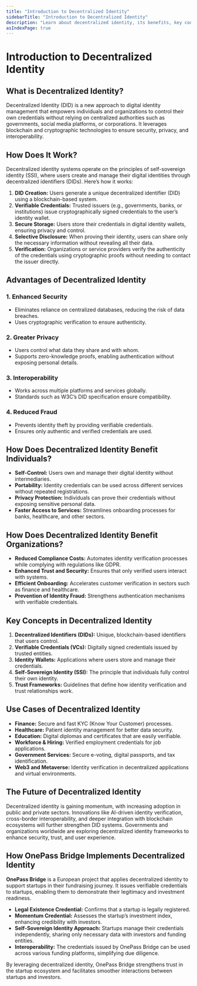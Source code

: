 ```yaml
---
title: "Introduction to Decentralized Identity"
sidebarTitle: "Introduction to Decentralized Identity"
description: "Learn about decentralized identity, its benefits, key concepts, use cases, and the future of digital identity management."
asIndexPage: true
---
```



# Introduction to Decentralized Identity

## What is Decentralized Identity?

Decentralized Identity (DID) is a new approach to digital identity management that empowers individuals and organizations to control their own credentials without relying on centralized authorities such as governments, social media platforms, or corporations. It leverages blockchain and cryptographic technologies to ensure security, privacy, and interoperability.

## How Does It Work?

Decentralized identity systems operate on the principles of self-sovereign identity (SSI), where users create and manage their digital identities through decentralized identifiers (DIDs). Here’s how it works:

1. **DID Creation:** Users generate a unique decentralized identifier (DID) using a blockchain-based system.
2. **Verifiable Credentials:** Trusted issuers (e.g., governments, banks, or institutions) issue cryptographically signed credentials to the user’s identity wallet.
3. **Secure Storage:** Users store their credentials in digital identity wallets, ensuring privacy and control.
4. **Selective Disclosure:** When proving their identity, users can share only the necessary information without revealing all their data.
5. **Verification:** Organizations or service providers verify the authenticity of the credentials using cryptographic proofs without needing to contact the issuer directly.

## Advantages of Decentralized Identity

### 1. **Enhanced Security**

- Eliminates reliance on centralized databases, reducing the risk of data breaches.
- Uses cryptographic verification to ensure authenticity.

### 2. **Greater Privacy**

- Users control what data they share and with whom.
- Supports zero-knowledge proofs, enabling authentication without exposing personal details.

### 3. **Interoperability**

- Works across multiple platforms and services globally.
- Standards such as W3C’s DID specification ensure compatibility.

### 4. **Reduced Fraud**

- Prevents identity theft by providing verifiable credentials.
- Ensures only authentic and verified credentials are used.

## How Does Decentralized Identity Benefit Individuals?

- **Self-Control:** Users own and manage their digital identity without intermediaries.
- **Portability:** Identity credentials can be used across different services without repeated registrations.
- **Privacy Protection:** Individuals can prove their credentials without exposing sensitive personal data.
- **Faster Access to Services:** Streamlines onboarding processes for banks, healthcare, and other sectors.

## How Does Decentralized Identity Benefit Organizations?

- **Reduced Compliance Costs:** Automates identity verification processes while complying with regulations like GDPR.
- **Enhanced Trust and Security:** Ensures that only verified users interact with systems.
- **Efficient Onboarding:** Accelerates customer verification in sectors such as finance and healthcare.
- **Prevention of Identity Fraud:** Strengthens authentication mechanisms with verifiable credentials.

## Key Concepts in Decentralized Identity

1. **Decentralized Identifiers (DIDs):** Unique, blockchain-based identifiers that users control.
2. **Verifiable Credentials (VCs):** Digitally signed credentials issued by trusted entities.
3. **Identity Wallets:** Applications where users store and manage their credentials.
4. **Self-Sovereign Identity (SSI):** The principle that individuals fully control their own identity.
5. **Trust Frameworks:** Guidelines that define how identity verification and trust relationships work.

## Use Cases of Decentralized Identity

- **Finance:** Secure and fast KYC (Know Your Customer) processes.
- **Healthcare:** Patient identity management for better data security.
- **Education:** Digital diplomas and certificates that are easily verifiable.
- **Workforce & Hiring:** Verified employment credentials for job applications.
- **Government Services:** Secure e-voting, digital passports, and tax identification.
- **Web3 and Metaverse:** Identity verification in decentralized applications and virtual environments.

## The Future of Decentralized Identity

Decentralized identity is gaining momentum, with increasing adoption in public and private sectors. Innovations like AI-driven identity verification, cross-border interoperability, and deeper integration with blockchain ecosystems will further strengthen DID systems. Governments and organizations worldwide are exploring decentralized identity frameworks to enhance security, trust, and user experience.

## How OnePass Bridge Implements Decentralized Identity

**OnePass Bridge** is a European project that applies decentralized identity to support startups in their fundraising journey. It issues verifiable credentials to startups, enabling them to demonstrate their legitimacy and investment readiness.

- **Legal Existence Credential:** Confirms that a startup is legally registered.
- **Momentum Credential:** Assesses the startup’s investment index, enhancing credibility with investors.
- **Self-Sovereign Identity Approach:** Startups manage their credentials independently, sharing only necessary data with investors and funding entities.
- **Interoperability:** The credentials issued by OnePass Bridge can be used across various funding platforms, simplifying due diligence.

By leveraging decentralized identity, OnePass Bridge strengthens trust in the startup ecosystem and facilitates smoother interactions between startups and investors.
